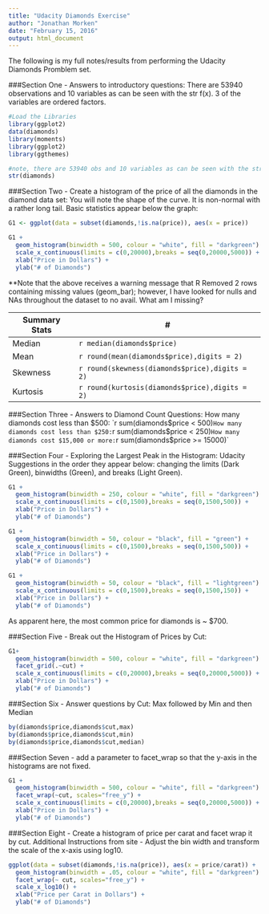 ```yaml
---
title: "Udacity Diamonds Exercise"
author: "Jonathan Morken"
date: "February 15, 2016"
output: html_document
---
```


The following is my full notes/results from performing the Udacity Diamonds Promblem set.

###Section One - Answers to introductory questions:
There are 53940 observations and 10 variables as can be seen with the str f(x).  3 of the variables are ordered factors. 
```r
#Load the Libraries
library(ggplot2)
data(diamonds)
library(moments)
library(ggplot2)
library(ggthemes)

#note, there are 53940 obs and 10 variables as can be seen with the str f(x).  All other answers to questions are here, as well.
str(diamonds)
```



###Section Two - Create a histogram of the price of all the diamonds in the diamond data set:
You will note the shape of the curve.  It is non-normal with a rather long tail.  Basic statistics appear below the graph:
```r
G1 <- ggplot(data = subset(diamonds,!is.na(price)), aes(x = price))

G1 +
  geom_histogram(binwidth = 500, colour = "white", fill = "darkgreen") +
  scale_x_continuous(limits = c(0,20000),breaks = seq(0,20000,5000)) +
  xlab("Price in Dollars") +
  ylab("# of Diamonds")

```

**Note that the above receives a warning message that R Removed 2 rows containing missing values (geom_bar); however, I have looked for nulls and NAs throughout the dataset to no avail.  What am I missing?  

Summary Stats | #
------- | --------
Median | `r median(diamonds$price)`
Mean | `r round(mean(diamonds$price),digits = 2)` 
Skewness | `r round(skewness(diamonds$price),digits = 2)` 
Kurtosis |  `r round(kurtosis(diamonds$price),digits = 2)`


###Section Three - Answers to Diamond Count Questions:
How many diamonds cost less than $500: `r sum(diamonds$price < 500)`  
How many diamonds cost less than $250: `r sum(diamonds$price < 250)`  
How many diamonds cost $15,000 or more: `r sum(diamonds$price >= 15000)`


###Section Four - Exploring the Largest Peak in the Histogram:
Udacity Suggestions in the order they appear below: changing the limits (Dark Green), binwidths (Green), and breaks (Light Green).  
```r

G1 +
  geom_histogram(binwidth = 250, colour = "white", fill = "darkgreen") +
  scale_x_continuous(limits = c(0,1500),breaks = seq(0,1500,500)) +
  xlab("Price in Dollars") +
  ylab("# of Diamonds")

G1 +
  geom_histogram(binwidth = 50, colour = "black", fill = "green") +
  scale_x_continuous(limits = c(0,1500),breaks = seq(0,1500,500)) +
  xlab("Price in Dollars") +
  ylab("# of Diamonds")

G1 +
  geom_histogram(binwidth = 50, colour = "black", fill = "lightgreen") +
  scale_x_continuous(limits = c(0,1500),breaks = seq(0,1500,150)) +
  xlab("Price in Dollars") +
  ylab("# of Diamonds")
```

As apparent here, the most common price for diamonds is ~ $700.  

###Section Five - Break out the Histogram of Prices by Cut:
```r
G1+
  geom_histogram(binwidth = 500, colour = "white", fill = "darkgreen") +
  facet_grid(.~cut) +
  scale_x_continuous(limits = c(0,20000),breaks = seq(0,20000,5000)) +
  xlab("Price in Dollars") +
  ylab("# of Diamonds")
```


###Section Six - Answer questions by Cut:
Max followed by Min and then Median
```r
by(diamonds$price,diamonds$cut,max)
by(diamonds$price,diamonds$cut,min)
by(diamonds$price,diamonds$cut,median)
```

###Section Seven - add a parameter to facet_wrap so that the y-axis in the histograms are not fixed.
```r
G1 +
  geom_histogram(binwidth = 500, colour = "white", fill = "darkgreen") +
  facet_wrap(~cut, scales="free_y") +
  scale_x_continuous(limits = c(0,20000),breaks = seq(0,20000,5000)) +
  xlab("Price in Dollars") +
  ylab("# of Diamonds")
```

###Section Eight - Create a histogram of price per carat and facet wrap it by cut.
Additional Instructions from site - Adjust the bin width and transform the scale of the x-axis using log10.

```r
ggplot(data = subset(diamonds,!is.na(price)), aes(x = price/carat)) +
  geom_histogram(binwidth = .05, colour = "white", fill = "darkgreen") +
  facet_wrap(~ cut, scales="free_y") +
  scale_x_log10() +
  xlab("Price per Carat in Dollars") +
  ylab("# of Diamonds")

```

